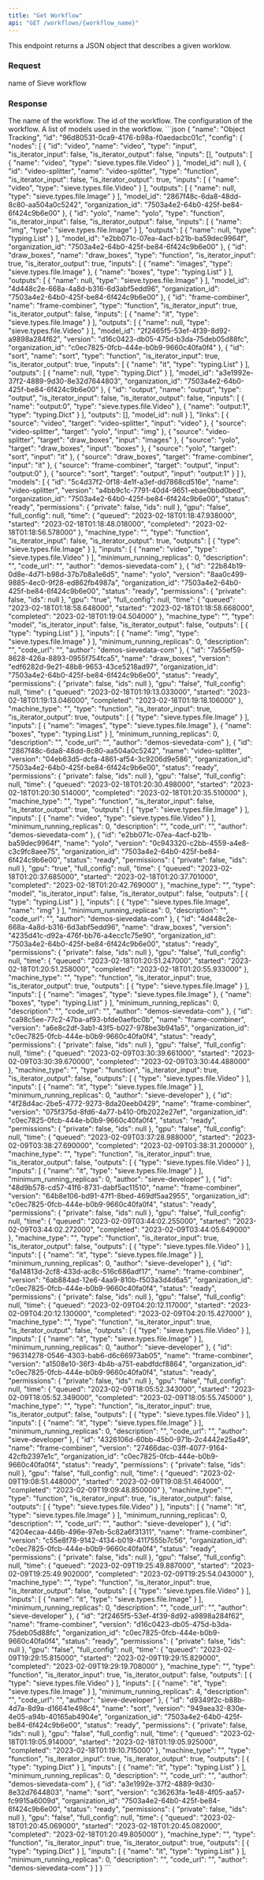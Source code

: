 ```yaml
---
title: "Get Workflow"
api: "GET /workflows/{workflow_name}"
---
```


This endpoint returns a JSON object that describes a given worklow.

### Request
<ParamField path="workflow_name" type="string" required>
  name of Sieve workflow
</ParamField>

### Response
<ResponseField name="name" type="string">
  The name of the workflow.
</ResponseField>
<ResponseField name="id" type="string">
  The id of the workflow.
</ResponseField>
<ResponseField name="config" type="dict">
  The configuration of the workflow.
</ResponseField>
<ResponseField name="models" type="string">
  A list of models used in the workflow.
</ResponseField>

<ResponseExample>
```json
{
  "name": "Object Tracking",
  "id": "96d80531-0ca9-4176-b98a-f0aedacbc01c",
  "config": {
    "nodes": [
      {
        "id": "video",
        "name": "video",
        "type": "input",
        "is_iterator_input": false,
        "is_iterator_output": false,
        "inputs": [],
        "outputs": [
          {
            "name": "video",
            "type": "sieve.types.file.Video"
          }
        ],
        "model_id": null
      },
      {
        "id": "video-splitter",
        "name": "video-splitter",
        "type": "function",
        "is_iterator_input": false,
        "is_iterator_output": true,
        "inputs": [
          {
            "name": "video",
            "type": "sieve.types.file.Video"
          }
        ],
        "outputs": [
          {
            "name": null,
            "type": "sieve.types.file.Image"
          }
        ],
        "model_id": "2867f48c-6da8-48dd-8c80-aa504a0c5242",
        "organization_id": "7503a4e2-64b0-425f-be84-6f424c9b6e00"
      },
      {
        "id": "yolo",
        "name": "yolo",
        "type": "function",
        "is_iterator_input": false,
        "is_iterator_output": false,
        "inputs": [
          {
            "name": "img",
            "type": "sieve.types.file.Image"
          }
        ],
        "outputs": [
          {
            "name": null,
            "type": "typing.List"
          }
        ],
        "model_id": "e2bb071c-07ea-4acf-b21b-ba59dec9964f",
        "organization_id": "7503a4e2-64b0-425f-be84-6f424c9b6e00"
      },
      {
        "id": "draw_boxes",
        "name": "draw_boxes",
        "type": "function",
        "is_iterator_input": true,
        "is_iterator_output": true,
        "inputs": [
          {
            "name": "images",
            "type": "sieve.types.file.Image"
          },
          {
            "name": "boxes",
            "type": "typing.List"
          }
        ],
        "outputs": [
          {
            "name": null,
            "type": "sieve.types.file.Image"
          }
        ],
        "model_id": "4d448c2e-668a-4a8d-b316-6d3abf5edd96",
        "organization_id": "7503a4e2-64b0-425f-be84-6f424c9b6e00"
      },
      {
        "id": "frame-combiner",
        "name": "frame-combiner",
        "type": "function",
        "is_iterator_input": true,
        "is_iterator_output": false,
        "inputs": [
          {
            "name": "it",
            "type": "sieve.types.file.Image"
          }
        ],
        "outputs": [
          {
            "name": null,
            "type": "sieve.types.file.Video"
          }
        ],
        "model_id": "2f2465f5-53ef-4f39-8d92-a9898a284f62",
        "version": "d16c0423-db05-475d-b3da-75deb05d88fc",
        "organization_id": "c0ec7825-0fcb-444e-b0b9-9660c40fa0f4"
      },
      {
        "id": "sort",
        "name": "sort",
        "type": "function",
        "is_iterator_input": true,
        "is_iterator_output": true,
        "inputs": [
          {
            "name": "it",
            "type": "typing.List"
          }
        ],
        "outputs": [
          {
            "name": null,
            "type": "typing.Dict"
          }
        ],
        "model_id": "a3e1992e-37f2-4889-9d30-8e32d7644803",
        "organization_id": "7503a4e2-64b0-425f-be84-6f424c9b6e00"
      },
      {
        "id": "output",
        "name": "output",
        "type": "output",
        "is_iterator_input": false,
        "is_iterator_output": false,
        "inputs": [
          {
            "name": "output:0",
            "type": "sieve.types.file.Video"
          },
          {
            "name": "output:1",
            "type": "typing.Dict"
          }
        ],
        "outputs": [],
        "model_id": null
      }
    ],
    "links": [
      {
        "source": "video",
        "target": "video-splitter",
        "input": "video"
      },
      {
        "source": "video-splitter",
        "target": "yolo",
        "input": "img"
      },
      {
        "source": "video-splitter",
        "target": "draw_boxes",
        "input": "images"
      },
      {
        "source": "yolo",
        "target": "draw_boxes",
        "input": "boxes"
      },
      {
        "source": "yolo",
        "target": "sort",
        "input": "it"
      },
      {
        "source": "draw_boxes",
        "target": "frame-combiner",
        "input": "it"
      },
      {
        "source": "frame-combiner",
        "target": "output",
        "input": "output:0"
      },
      {
        "source": "sort",
        "target": "output",
        "input": "output:1"
      }
    ]
  },
  "models": [
    {
      "id": "5c4d37f2-0f18-4e1f-a3ef-dd7868cd516e",
      "name": "video-splitter",
      "version": "a4bb9c1c-7791-40d4-9651-ebae0bbd0bed",
      "organization_id": "7503a4e2-64b0-425f-be84-6f424c9b6e00",
      "status": "ready",
      "permissions": {
        "private": false,
        "ids": null
      },
      "gpu": "false",
      "full_config": null,
      "time": {
        "queued": "2023-02-18T01:18:47.938000",
        "started": "2023-02-18T01:18:48.018000",
        "completed": "2023-02-18T01:18:56.578000"
      },
      "machine_type": "",
      "type": "function",
      "is_iterator_input": false,
      "is_iterator_output": true,
      "outputs": [
        {
          "type": "sieve.types.file.Image"
        }
      ],
      "inputs": [
        {
          "name": "video",
          "type": "sieve.types.file.Video"
        }
      ],
      "minimum_running_replicas": 0,
      "description": "",
      "code_url": "",
      "author": "demos-sievedata-com"
    },
    {
      "id": "22b84b19-0d8e-4d71-b98d-37b7b8a1e6d5",
      "name": "yolo",
      "version": "8aa0c499-9885-4ec0-9f28-ed862fb4987a",
      "organization_id": "7503a4e2-64b0-425f-be84-6f424c9b6e00",
      "status": "ready",
      "permissions": {
        "private": false,
        "ids": null
      },
      "gpu": "true",
      "full_config": null,
      "time": {
        "queued": "2023-02-18T01:18:58.648000",
        "started": "2023-02-18T01:18:58.668000",
        "completed": "2023-02-18T01:19:04.504000"
      },
      "machine_type": "",
      "type": "model",
      "is_iterator_input": false,
      "is_iterator_output": false,
      "outputs": [
        {
          "type": "typing.List"
        }
      ],
      "inputs": [
        {
          "name": "img",
          "type": "sieve.types.file.Image"
        }
      ],
      "minimum_running_replicas": 0,
      "description": "",
      "code_url": "",
      "author": "demos-sievedata-com"
    },
    {
      "id": "7a55ef59-8628-426a-8893-0955f754fca5",
      "name": "draw_boxes",
      "version": "edf6282d-9e21-48b8-9653-43ce5218ad97",
      "organization_id": "7503a4e2-64b0-425f-be84-6f424c9b6e00",
      "status": "ready",
      "permissions": {
        "private": false,
        "ids": null
      },
      "gpu": "false",
      "full_config": null,
      "time": {
        "queued": "2023-02-18T01:19:13.033000",
        "started": "2023-02-18T01:19:13.046000",
        "completed": "2023-02-18T01:19:18.106000"
      },
      "machine_type": "",
      "type": "function",
      "is_iterator_input": true,
      "is_iterator_output": true,
      "outputs": [
        {
          "type": "sieve.types.file.Image"
        }
      ],
      "inputs": [
        {
          "name": "images",
          "type": "sieve.types.file.Image"
        },
        {
          "name": "boxes",
          "type": "typing.List"
        }
      ],
      "minimum_running_replicas": 0,
      "description": "",
      "code_url": "",
      "author": "demos-sievedata-com"
    },
    {
      "id": "2867f48c-6da8-48dd-8c80-aa504a0c5242",
      "name": "video-splitter",
      "version": "04eb63d5-dcfa-4861-af54-3c9206d9e586",
      "organization_id": "7503a4e2-64b0-425f-be84-6f424c9b6e00",
      "status": "ready",
      "permissions": {
        "private": false,
        "ids": null
      },
      "gpu": "false",
      "full_config": null,
      "time": {
        "queued": "2023-02-18T01:20:30.498000",
        "started": "2023-02-18T01:20:30.514000",
        "completed": "2023-02-18T01:20:35.510000"
      },
      "machine_type": "",
      "type": "function",
      "is_iterator_input": false,
      "is_iterator_output": true,
      "outputs": [
        {
          "type": "sieve.types.file.Image"
        }
      ],
      "inputs": [
        {
          "name": "video",
          "type": "sieve.types.file.Video"
        }
      ],
      "minimum_running_replicas": 0,
      "description": "",
      "code_url": "",
      "author": "demos-sievedata-com"
    },
    {
      "id": "e2bb071c-07ea-4acf-b21b-ba59dec9964f",
      "name": "yolo",
      "version": "0c943320-c2bb-4559-a4e8-c3c9fc8aee75",
      "organization_id": "7503a4e2-64b0-425f-be84-6f424c9b6e00",
      "status": "ready",
      "permissions": {
        "private": false,
        "ids": null
      },
      "gpu": "true",
      "full_config": null,
      "time": {
        "queued": "2023-02-18T01:20:37.685000",
        "started": "2023-02-18T01:20:37.701000",
        "completed": "2023-02-18T01:20:42.769000"
      },
      "machine_type": "",
      "type": "model",
      "is_iterator_input": false,
      "is_iterator_output": false,
      "outputs": [
        {
          "type": "typing.List"
        }
      ],
      "inputs": [
        {
          "type": "sieve.types.file.Image",
          "name": "img"
        }
      ],
      "minimum_running_replicas": 0,
      "description": "",
      "code_url": "",
      "author": "demos-sievedata-com"
    },
    {
      "id": "4d448c2e-668a-4a8d-b316-6d3abf5edd96",
      "name": "draw_boxes",
      "version": "4235d41c-d92a-476f-bb76-a4ecc1c75e90",
      "organization_id": "7503a4e2-64b0-425f-be84-6f424c9b6e00",
      "status": "ready",
      "permissions": {
        "private": false,
        "ids": null
      },
      "gpu": "false",
      "full_config": null,
      "time": {
        "queued": "2023-02-18T01:20:51.247000",
        "started": "2023-02-18T01:20:51.258000",
        "completed": "2023-02-18T01:20:55.933000"
      },
      "machine_type": "",
      "type": "function",
      "is_iterator_input": true,
      "is_iterator_output": true,
      "outputs": [
        {
          "type": "sieve.types.file.Image"
        }
      ],
      "inputs": [
        {
          "name": "images",
          "type": "sieve.types.file.Image"
        },
        {
          "name": "boxes",
          "type": "typing.List"
        }
      ],
      "minimum_running_replicas": 0,
      "description": "",
      "code_url": "",
      "author": "demos-sievedata-com"
    },
    {
      "id": "ca98c5ee-77c2-47ba-af93-bfde0aefbc0b",
      "name": "frame-combiner",
      "version": "a6e8c2df-3ab1-43f5-b027-978be3b941a5",
      "organization_id": "c0ec7825-0fcb-444e-b0b9-9660c40fa0f4",
      "status": "ready",
      "permissions": {
        "private": false,
        "ids": null
      },
      "gpu": "false",
      "full_config": null,
      "time": {
        "queued": "2023-02-09T03:30:39.661000",
        "started": "2023-02-09T03:30:39.670000",
        "completed": "2023-02-09T03:30:44.488000"
      },
      "machine_type": "",
      "type": "function",
      "is_iterator_input": true,
      "is_iterator_output": false,
      "outputs": [
        {
          "type": "sieve.types.file.Video"
        }
      ],
      "inputs": [
        {
          "name": "it",
          "type": "sieve.types.file.Image"
        }
      ],
      "minimum_running_replicas": 0,
      "author": "sieve-developer"
    },
    {
      "id": "4f28d4ac-2be5-4772-9273-8da20eeb0429",
      "name": "frame-combiner",
      "version": "075f375d-8fd6-4a77-b410-0fb2022e27ef",
      "organization_id": "c0ec7825-0fcb-444e-b0b9-9660c40fa0f4",
      "status": "ready",
      "permissions": {
        "private": false,
        "ids": null
      },
      "gpu": "false",
      "full_config": null,
      "time": {
        "queued": "2023-02-09T03:37:28.988000",
        "started": "2023-02-09T03:38:27.690000",
        "completed": "2023-02-09T03:38:31.200000"
      },
      "machine_type": "",
      "type": "function",
      "is_iterator_input": true,
      "is_iterator_output": false,
      "outputs": [
        {
          "type": "sieve.types.file.Video"
        }
      ],
      "inputs": [
        {
          "name": "it",
          "type": "sieve.types.file.Image"
        }
      ],
      "minimum_running_replicas": 0,
      "author": "sieve-developer"
    },
    {
      "id": "48d9b578-cd57-41f6-8731-dabf5ac11510",
      "name": "frame-combiner",
      "version": "64b8e106-bd91-47f1-8bed-469df5aa2955",
      "organization_id": "c0ec7825-0fcb-444e-b0b9-9660c40fa0f4",
      "status": "ready",
      "permissions": {
        "private": false,
        "ids": null
      },
      "gpu": "false",
      "full_config": null,
      "time": {
        "queued": "2023-02-09T03:44:02.255000",
        "started": "2023-02-09T03:44:02.272000",
        "completed": "2023-02-09T03:44:05.649000"
      },
      "machine_type": "",
      "type": "function",
      "is_iterator_input": true,
      "is_iterator_output": false,
      "outputs": [
        {
          "type": "sieve.types.file.Video"
        }
      ],
      "inputs": [
        {
          "name": "it",
          "type": "sieve.types.file.Image"
        }
      ],
      "minimum_running_replicas": 0,
      "author": "sieve-developer"
    },
    {
      "id": "6a14813d-2cf8-433d-ac8c-516c686adf17",
      "name": "frame-combiner",
      "version": "6ab884ad-12e6-4aa9-810b-f503a3d4d6a5",
      "organization_id": "c0ec7825-0fcb-444e-b0b9-9660c40fa0f4",
      "status": "ready",
      "permissions": {
        "private": false,
        "ids": null
      },
      "gpu": "false",
      "full_config": null,
      "time": {
        "queued": "2023-02-09T04:20:12.117000",
        "started": "2023-02-09T04:20:12.130000",
        "completed": "2023-02-09T04:20:15.427000"
      },
      "machine_type": "",
      "type": "function",
      "is_iterator_input": true,
      "is_iterator_output": false,
      "outputs": [
        {
          "type": "sieve.types.file.Video"
        }
      ],
      "inputs": [
        {
          "name": "it",
          "type": "sieve.types.file.Image"
        }
      ],
      "minimum_running_replicas": 0,
      "author": "sieve-developer"
    },
    {
      "id": "96314278-0546-4303-bab6-d6c66973ab05",
      "name": "frame-combiner",
      "version": "a1508e10-36f3-4b4b-a751-eabdfdcf8864",
      "organization_id": "c0ec7825-0fcb-444e-b0b9-9660c40fa0f4",
      "status": "ready",
      "permissions": {
        "private": false,
        "ids": null
      },
      "gpu": "false",
      "full_config": null,
      "time": {
        "queued": "2023-02-09T18:05:52.343000",
        "started": "2023-02-09T18:05:52.349000",
        "completed": "2023-02-09T18:05:55.745000"
      },
      "machine_type": "",
      "type": "function",
      "is_iterator_input": true,
      "is_iterator_output": false,
      "outputs": [
        {
          "type": "sieve.types.file.Video"
        }
      ],
      "inputs": [
        {
          "name": "it",
          "type": "sieve.types.file.Image"
        }
      ],
      "minimum_running_replicas": 0,
      "description": "",
      "code_url": "",
      "author": "sieve-developer"
    },
    {
      "id": "4326106d-60bb-45b0-971b-2c4442e25a49",
      "name": "frame-combiner",
      "version": "27466dac-03ff-4077-9164-42cfb2397e1c",
      "organization_id": "c0ec7825-0fcb-444e-b0b9-9660c40fa0f4",
      "status": "ready",
      "permissions": {
        "private": false,
        "ids": null
      },
      "gpu": "false",
      "full_config": null,
      "time": {
        "queued": "2023-02-09T19:08:51.448000",
        "started": "2023-02-09T19:08:51.464000",
        "completed": "2023-02-09T19:09:48.850000"
      },
      "machine_type": "",
      "type": "function",
      "is_iterator_input": true,
      "is_iterator_output": false,
      "outputs": [
        {
          "type": "sieve.types.file.Video"
        }
      ],
      "inputs": [
        {
          "name": "it",
          "type": "sieve.types.file.Image"
        }
      ],
      "minimum_running_replicas": 0,
      "description": "",
      "code_url": "",
      "author": "sieve-developer"
    },
    {
      "id": "4204ecaa-446b-496e-97eb-5c82a6f31311",
      "name": "frame-combiner",
      "version": "c55e8f78-9142-4134-b019-4117555b7c56",
      "organization_id": "c0ec7825-0fcb-444e-b0b9-9660c40fa0f4",
      "status": "ready",
      "permissions": {
        "private": false,
        "ids": null
      },
      "gpu": "false",
      "full_config": null,
      "time": {
        "queued": "2023-02-09T19:25:49.887000",
        "started": "2023-02-09T19:25:49.902000",
        "completed": "2023-02-09T19:25:54.043000"
      },
      "machine_type": "",
      "type": "function",
      "is_iterator_input": true,
      "is_iterator_output": false,
      "outputs": [
        {
          "type": "sieve.types.file.Video"
        }
      ],
      "inputs": [
        {
          "name": "it",
          "type": "sieve.types.file.Image"
        }
      ],
      "minimum_running_replicas": 0,
      "description": "",
      "code_url": "",
      "author": "sieve-developer"
    },
    {
      "id": "2f2465f5-53ef-4f39-8d92-a9898a284f62",
      "name": "frame-combiner",
      "version": "d16c0423-db05-475d-b3da-75deb05d88fc",
      "organization_id": "c0ec7825-0fcb-444e-b0b9-9660c40fa0f4",
      "status": "ready",
      "permissions": {
        "private": false,
        "ids": null
      },
      "gpu": "false",
      "full_config": null,
      "time": {
        "queued": "2023-02-09T19:29:15.815000",
        "started": "2023-02-09T19:29:15.829000",
        "completed": "2023-02-09T19:29:19.708000"
      },
      "machine_type": "",
      "type": "function",
      "is_iterator_input": true,
      "is_iterator_output": false,
      "outputs": [
        {
          "type": "sieve.types.file.Video"
        }
      ],
      "inputs": [
        {
          "name": "it",
          "type": "sieve.types.file.Image"
        }
      ],
      "minimum_running_replicas": 4,
      "description": "",
      "code_url": "",
      "author": "sieve-developer"
    },
    {
      "id": "d9349f2c-b88b-4d7a-8d9a-d16641e498c4",
      "name": "sort",
      "version": "949aea32-830e-4e05-a94b-40165ab4904e",
      "organization_id": "7503a4e2-64b0-425f-be84-6f424c9b6e00",
      "status": "ready",
      "permissions": {
        "private": false,
        "ids": null
      },
      "gpu": "false",
      "full_config": null,
      "time": {
        "queued": "2023-02-18T01:19:05.914000",
        "started": "2023-02-18T01:19:05.925000",
        "completed": "2023-02-18T01:19:10.715000"
      },
      "machine_type": "",
      "type": "function",
      "is_iterator_input": true,
      "is_iterator_output": true,
      "outputs": [
        {
          "type": "typing.Dict"
        }
      ],
      "inputs": [
        {
          "name": "it",
          "type": "typing.List"
        }
      ],
      "minimum_running_replicas": 0,
      "description": "",
      "code_url": "",
      "author": "demos-sievedata-com"
    },
    {
      "id": "a3e1992e-37f2-4889-9d30-8e32d7644803",
      "name": "sort",
      "version": "c36263fa-1e48-4f05-aa57-fc9915a6009d",
      "organization_id": "7503a4e2-64b0-425f-be84-6f424c9b6e00",
      "status": "ready",
      "permissions": {
        "private": false,
        "ids": null
      },
      "gpu": "false",
      "full_config": null,
      "time": {
        "queued": "2023-02-18T01:20:45.069000",
        "started": "2023-02-18T01:20:45.082000",
        "completed": "2023-02-18T01:20:49.805000"
      },
      "machine_type": "",
      "type": "function",
      "is_iterator_input": true,
      "is_iterator_output": true,
      "outputs": [
        {
          "type": "typing.Dict"
        }
      ],
      "inputs": [
        {
          "name": "it",
          "type": "typing.List"
        }
      ],
      "minimum_running_replicas": 0,
      "description": "",
      "code_url": "",
      "author": "demos-sievedata-com"
    }
  ]
}
```
</ResponseExample>
